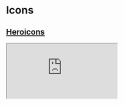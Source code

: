 # Icons

## [Heroicons](https://heroicons.com/)

<iframe
  src="https://heroicons.com/outline"
  className="w-full min-h-[500px] h-[80%]"
></iframe>
